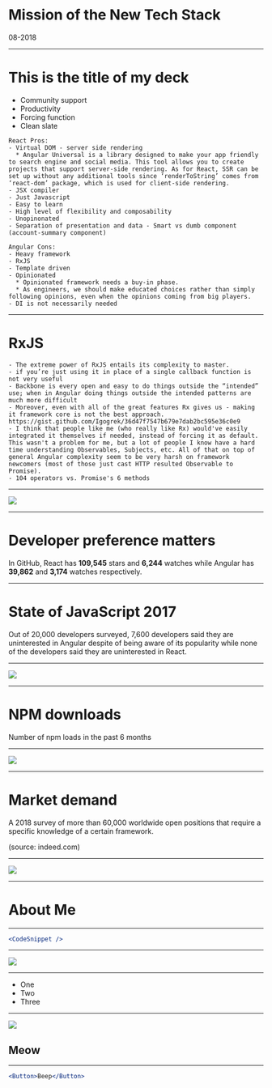 

# Mission of the New Tech Stack

08-2018

---

# This is the title of my deck

- Community support
- Productivity
- Forcing function
- Clean slate

```notes
React Pros:
- Virtual DOM - server side rendering
  * Angular Universal is a library designed to make your app friendly to search engine and social media. This tool allows you to create projects that support server-side rendering. As for React, SSR can be set up without any additional tools since ‘renderToString’ comes from ‘react-dom’ package, which is used for client-side rendering.
- JSX compiler
- Just Javascript
- Easy to learn
- High level of flexibility and composability
- Unopinonated
- Separation of presentation and data - Smart vs dumb component (account-summary component)

Angular Cons:
- Heavy framework
- RxJS
- Template driven
- Opinionated
  * Opinionated framework needs a buy-in phase.
  * As engineers, we should make educated choices rather than simply following opinions, even when the opinions coming from big players.
- DI is not necessarily needed
```

---

# RxJS

```notes
- The extreme power of RxJS entails its complexity to master.
- if you’re just using it in place of a single callback function is not very useful
- Backbone is every open and easy to do things outside the “intended” use; when in Angular doing things outside the intended patterns are much more difficult
- Moreover, even with all of the great features Rx gives us - making it framework core is not the best approach. https://gist.github.com/Igogrek/36d47f7547b679e7dab2bc595e36c0e9
- I think that people like me (who really like Rx) would've easily integrated it themselves if needed, instead of forcing it as default. This wasn't a problem for me, but a lot of people I know have a hard time understanding Observables, Subjects, etc. All of that on top of general Angular complexity seem to be very harsh on framework newcomers (most of those just cast HTTP resulted Observable to Promise).
- 104 operators vs. Promise's 6 methods
```

---

<Image src="assets/images/rxjs-api-list.png" size="contain" />

---

# Developer preference matters

In GitHub, React has **109,545** stars and **6,244** watches while Angular has **39,862** and **3,174** watches respectively.

---

# State of JavaScript 2017

Out of 20,000 developers surveyed, 7,600 developers said they are uninterested in Angular despite of being aware of its popularity while none of the developers said they are uninterested in React.

---

<Image src="assets/images/developer-acceptance.png" size="contain" />

---

# NPM downloads

Number of npm loads in the past 6 months

---

<Image src="assets/images/npm-downloads.png" size="contain" />

---

# Market demand

A 2018 survey of more than 60,000 worldwide open positions that require a specific knowledge of a certain framework.

(source: indeed.com)

---

<Image src="assets/images/indeed-pie-chart.png" size="contain" />

---

# About Me

---

```jsx
<CodeSnippet />
```

---

<Image src="assets/images/puppet.jpg" />

---

<ul>
  <Appear>
    <li>One</li>
    <li>Two</li>
    <li>Three</li>
  </Appear>
</ul>

---


![](assets/images/puppet.jpg)

## Meow

---


```jsx
<Button>Beep</Button>
```

